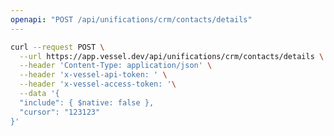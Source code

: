 ```yaml
---
openapi: "POST /api/unifications/crm/contacts/details"
---
```


<RequestExample>

```bash Request
curl --request POST \
  --url https://app.vessel.dev/api/unifications/crm/contacts/details \
  --header 'Content-Type: application/json' \
  --header 'x-vessel-api-token: ' \
  --header 'x-vessel-access-token: '\
  --data '{
  "include": { $native: false },
  "cursor": "123123"
}'
```

</RequestExample>
